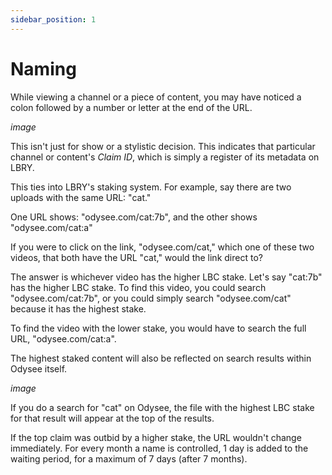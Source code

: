 ---
sidebar_position: 1
---

# Naming

While viewing a channel or a piece of content, you may have noticed a colon followed by a number or letter at the end of the URL.

*image*

This isn't just for show or a stylistic decision. This indicates that particular channel or content's *Claim ID*, which is simply a register of its metadata on LBRY.

This ties into LBRY's staking system. For example, say there are two uploads with the same URL: "cat."

One URL shows: "odysee.com/cat:7b", and the other shows "odysee.com/cat:a"

If you were to click on the link, "odysee.com/cat," which one of these two videos, that both have the URL "cat," would the link direct to?

The answer is whichever video has the higher LBC stake. Let's say "cat:7b" has the higher LBC stake. To find this video, you could search "odysee.com/cat:7b", or you could simply search "odysee.com/cat" because it has the highest stake.

To find the video with the lower stake, you would have to search the full URL, "odysee.com/cat:a".

The highest staked content will also be reflected on search results within Odysee itself.

*image*

If you do a search for "cat" on Odysee, the file with the highest LBC stake for that result will appear at the top of the results.

If the top claim was outbid by a higher stake, the URL wouldn't change immediately. For every month a name is controlled, 1 day is added to the waiting period, for a maximum of 7 days (after 7 months).